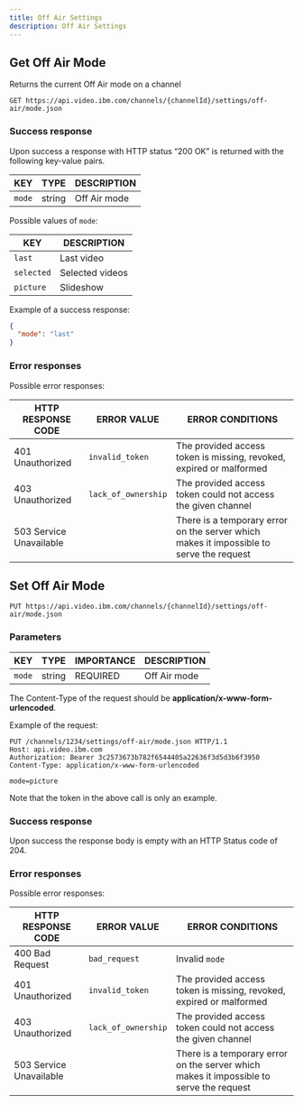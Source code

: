 ```yaml
---
title: Off Air Settings
description: Off Air Settings
---
```


## Get Off Air Mode

Returns the current Off Air mode on a channel

```
GET https://api.video.ibm.com/channels/{channelId}/settings/off-air/mode.json
```

### Success response

Upon success a response with HTTP status “200 OK” is returned with the following key-value pairs.

| KEY      | TYPE      | DESCRIPTION  |
| -------- | --------- | ------------ |
| `mode`   | string    | Off Air mode |

Possible values of `mode`:

| KEY        | DESCRIPTION     |
| ---------- | --------------- |
| `last`     | Last video      |
| `selected` | Selected videos |
| `picture`  | Slideshow       |



Example of a success response:

```json
{
  "mode": "last"
}
```

### Error responses

Possible error responses:

| HTTP RESPONSE CODE      | ERROR VALUE         | ERROR CONDITIONS                                                                        |
| ----------------------- | ------------------- | --------------------------------------------------------------------------------------- |
| 401 Unauthorized        | `invalid_token`     | The provided access token is missing, revoked, expired or malformed                     |
| 403 Unauthorized        | `lack_of_ownership` | The provided access token could not access the given channel                            |
| 503 Service Unavailable |                     | There is a temporary error on the server which makes it impossible to serve the request |


## Set Off Air Mode

```
PUT https://api.video.ibm.com/channels/{channelId}/settings/off-air/mode.json
```

### Parameters

| KEY        | TYPE   | IMPORTANCE | DESCRIPTION  |
| ---------- | ------ | ---------- | ------------ |
| `mode`     | string | REQUIRED   | Off Air mode |

The Content-Type of the request should be **application/x-www-form-urlencoded**.

Example of the request:

```
PUT /channels/1234/settings/off-air/mode.json HTTP/1.1
Host: api.video.ibm.com
Authorization: Bearer 3c2573673b782f6544405a22636f3d5d3b6f3950
Content-Type: application/x-www-form-urlencoded

mode=picture
```

Note that the token in the above call is only an example.

### Success response

Upon success the response body is empty with an HTTP Status code of 204.

### Error responses

Possible error responses:

| HTTP RESPONSE CODE      | ERROR VALUE         | ERROR CONDITIONS                                                                        |
| ----------------------- | ------------------- | --------------------------------------------------------------------------------------- |
| 400 Bad Request         | `bad_request`       | Invalid `mode`                                                                          |
| 401 Unauthorized        | `invalid_token`     | The provided access token is missing, revoked, expired or malformed                     |
| 403 Unauthorized        | `lack_of_ownership` | The provided access token could not access the given channel                            |
| 503 Service Unavailable |                     | There is a temporary error on the server which makes it impossible to serve the request |
